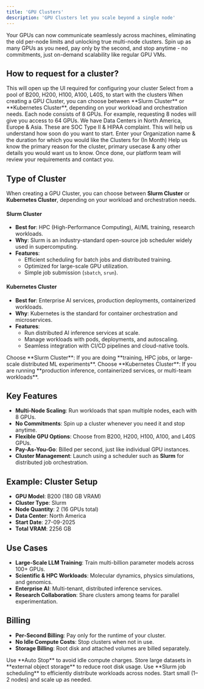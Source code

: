 ```yaml
---
title: 'GPU Clusters'
description: 'GPU Clusters let you scale beyond a single node'
---
```


Your GPUs can now communicate seamlessly across machines, eliminating the old per-node limits and unlocking true multi-node clusters. Spin up as many GPUs as you need, pay only by the second, and stop anytime - no commitments, just on-demand scalability like regular GPU VMs.

## How to request for a cluster?

<Steps>
<Step title="Head over to the GPU Clusters tab from the left menu">
 This will open up the UI required for configuring your cluster
</Step>
<Step title="Select your GPU Model">
 Select from a pool of B200, H200, H100, A100, L40S, to start with the clusters
</Step>
<Step title="Select the type of Clusters">
 When creating a GPU Cluster, you can choose between **Slurm Cluster** or **Kubernetes Cluster**, depending on your workload and orchestration needs.
</Step>
<Step title="Enter the quantity of Nodes">
 Each node consists of 8 GPUs. For example, requesting 8 nodes will give you access to 64 GPUs.
</Step>
<Step title="Select the location for your Data Center">
 We have Data Centers in North America, Europe & Asia. These are SOC Type II & HIPAA complaint.
</Step>
<Step title="Select the Start Date">
 This will help us understand how soon do you want to start. 
</Step>
<Step title="Provide Personal & Cluster Details">
 Enter your Organization name & the duration for which you would like the Clusters for (In Month)
</Step>
<Step title="Enter the remaining details">
 Help us know the primary reason for the cluster, primary usecase & any other details you would want us to know.
</Step>
<Step title="Click on the Submit button">
 Once done, our platform team will review your requirements and contact you.
</Step>
</Steps>

## Type of Cluster

When creating a GPU Cluster, you can choose between **Slurm Cluster** or **Kubernetes Cluster**, depending on your workload and orchestration needs.

#### Slurm Cluster
- **Best for**: HPC (High-Performance Computing), AI/ML training, research workloads.  
- **Why**: Slurm is an industry-standard open-source job scheduler widely used in supercomputing.  
- **Features**:  
  - Efficient scheduling for batch jobs and distributed training.  
  - Optimized for large-scale GPU utilization.  
  - Simple job submission (`sbatch`, `srun`).  

#### Kubernetes Cluster
- **Best for**: Enterprise AI services, production deployments, containerized workloads.  
- **Why**: Kubernetes is the standard for container orchestration and microservices.  
- **Features**:  
  - Run distributed AI inference services at scale.  
  - Manage workloads with pods, deployments, and autoscaling.  
  - Seamless integration with CI/CD pipelines and cloud-native tools.  

<Note>
Choose **Slurm Cluster**: If you are doing **training, HPC jobs, or large-scale distributed ML experiments**. Choose **Kubernetes Cluster**: If you are running **production inference, containerized services, or multi-team workloads**.  
</Note>

## Key Features
- **Multi-Node Scaling**: Run workloads that span multiple nodes, each with 8 GPUs.  
- **No Commitments**: Spin up a cluster whenever you need it and stop anytime.  
- **Flexible GPU Options**: Choose from B200, H200, H100, A100, and L40S GPUs.  
- **Pay-As-You-Go**: Billed per second, just like individual GPU instances.  
- **Cluster Management**: Launch using a scheduler such as **Slurm** for distributed job orchestration.  


## Example: Cluster Setup

- **GPU Model**: B200 (180 GB VRAM)  
- **Cluster Type**: Slurm  
- **Node Quantity**: 2 (16 GPUs total)  
- **Data Center**: North America  
- **Start Date**: 27-09-2025  
- **Total VRAM**: 2256 GB  

## Use Cases
- **Large-Scale LLM Training**: Train multi-billion parameter models across 100+ GPUs.  
- **Scientific & HPC Workloads**: Molecular dynamics, physics simulations, and genomics.  
- **Enterprise AI**: Multi-tenant, distributed inference services.  
- **Research Collaboration**: Share clusters among teams for parallel experimentation.  

## Billing
- **Per-Second Billing**: Pay only for the runtime of your cluster.  
- **No Idle Compute Costs**: Stop clusters when not in use.  
- **Storage Billing**: Root disk and attached volumes are billed separately.  

<Info>
 Use **Auto Stop** to avoid idle compute charges. Store large datasets in **external object storage** to reduce root disk usage. Use **Slurm job scheduling** to efficiently distribute workloads across nodes. Start small (1–2 nodes) and scale up as needed.  
</Info>